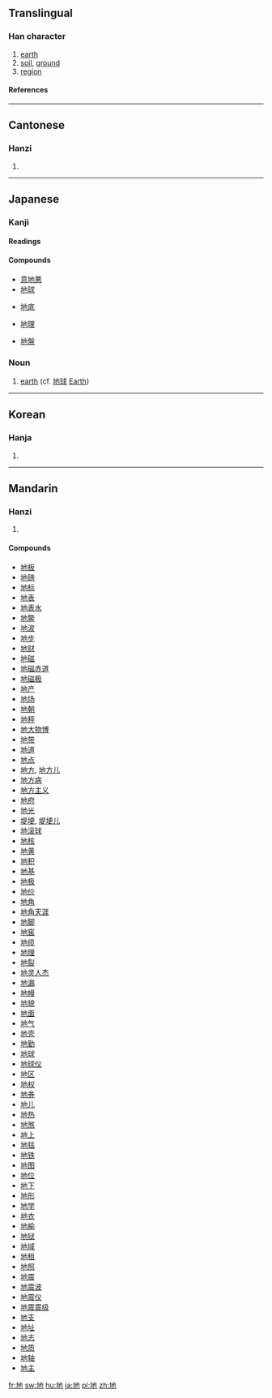 ==Translingual==
{{stroke order|type=animate}}
===Han character===
{{Han char|rn=32|rad=土|as=03|sn=6|four=4411<sub>2</sub>|canj=土心木 (GPD)}}
# [[earth]]
# [[soil]], [[ground]]
# [[region]]
====References====
{{Han ref|kx=0224.060|dkj=04890|dj=0456.080|hdz=10420.120|uh=5730|ud=22320|bh=A661|bd=42593}}
----

==Cantonese==
===Hanzi===
{{yue-hanzi|jyut=|y=dei6}}
# {{defn|Cantonese}}
----
==Japanese==
===Kanji===
{{ja-kanji|grade=2|rs=土03}}
====Readings====
{{ja-readings|on=[[ち]] (chi), [[じ]] (ji)|kun=[[つち]] (tsuchi)}}

====Compounds====
{{top4}}
*[[意地悪]]
*[[地球]]
{{mid4}}
*[[地底]]
{{mid4}}
*[[地理]]
{{mid4}}
*[[地盤]]
{{bottom}}



===Noun===
{{ja-noun|k|hira=ち|rom=chi}}
#[[earth]] (cf. [[地球]] [[Earth]])
----
==Korean==
===Hanja===
{{ko-hanja|hangeul=지|rv=ji|mr=chi}}
# {{defn|Korean}}
----
==Mandarin==
===Hanzi===
{{cmn-hanzi|pin=[[dì]] ([[di4]]), [[de]] ([[de5]])|wg=ti<sup>4</sup>}}
# {{defn|Mandarin}}

====Compounds====
*[[地板]]
*[[地磅]]
*[[地标]]
*[[地表]]
*[[地表水]]
*[[地鳖]]
*[[地波]]
*[[地步]]
*[[地财]]
*[[地磁]]
*[[地磁赤道]]
*[[地磁极]]
*[[地产]]
*[[地场]]
*[[地朝]]
*[[地秤]]
*[[地大物博]]
*[[地带]]
*[[地道]]
*[[地点]]
*[[地方]], [[地方儿]]
*[[地方病]]
*[[地方主义]]
*[[地府]]
*[[地光]]
*[[堤埂]], [[堤埂儿]]
*[[地滚球]]
*[[地核]]
*[[地黄]]
*[[地积]]
*[[地基]]
*[[地极]]
*[[地价]]
*[[地角]]
*[[地角天涯]]
*[[地脚]]
*[[地窖]]
*[[地缆]]
*[[地理]]
*[[地裂]]
*[[地灵人杰]]
*[[地漏]]
*[[地幔]]
*[[地貌]]
*[[地面]]
*[[地气]]
*[[地壳]]
*[[地勤]]
*[[地球]]
*[[地球仪]]
*[[地区]]
*[[地权]]
*[[地券]]
*[[地儿]]
*[[地热]]
*[[地煞]]
*[[地上]]
*[[地毯]]
*[[地铁]]
*[[地图]]
*[[地位]]
*[[地下]]
*[[地形]]
*[[地学]]
*[[地衣]]
*[[地榆]]
*[[地狱]]
*[[地域]]
*[[地租]]
*[[地照]]
*[[地震]]
*[[地震波]]
*[[地震仪]]
*[[地震震级]]
*[[地支]]
*[[地址]]
*[[地志]]
*[[地质]]
*[[地轴]]
*[[地主]]

[[fr:地]]
[[sw:地]]
[[hu:地]]
[[ja:地]]
[[pl:地]]
[[zh:地]]